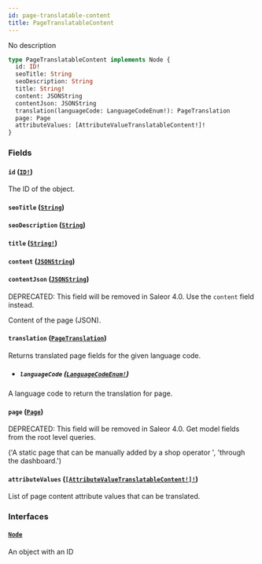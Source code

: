 ```yaml
---
id: page-translatable-content
title: PageTranslatableContent
---
```


No description

```graphql
type PageTranslatableContent implements Node {
  id: ID!
  seoTitle: String
  seoDescription: String
  title: String!
  content: JSONString
  contentJson: JSONString
  translation(languageCode: LanguageCodeEnum!): PageTranslation
  page: Page
  attributeValues: [AttributeValueTranslatableContent!]!
}
```

### Fields

#### `id` ([`ID!`](/developer/api-reference/scalars/id))

The ID of the object.

#### `seoTitle` ([`String`](/developer/api-reference/scalars/string))

#### `seoDescription` ([`String`](/developer/api-reference/scalars/string))

#### `title` ([`String!`](/developer/api-reference/scalars/string))

#### `content` ([`JSONString`](/developer/api-reference/scalars/json-string))

#### `contentJson` ([`JSONString`](/developer/api-reference/scalars/json-string))

<span class="badge badge--warning">DEPRECATED: This field will be removed in Saleor 4.0. Use the `content` field instead.</span>

Content of the page (JSON).

#### `translation` ([`PageTranslation`](/developer/api-reference/objects/page-translation))

Returns translated page fields for the given language code.

- ##### `languageCode` ([`LanguageCodeEnum!`](/developer/api-reference/enums/language-code-enum))

A language code to return the translation for page.

#### `page` ([`Page`](/developer/api-reference/objects/page))

<span class="badge badge--warning">DEPRECATED: This field will be removed in Saleor 4.0. Get model fields from the root level queries.</span>

('A static page that can be manually added by a shop operator ', 'through the dashboard.')

#### `attributeValues` ([`[AttributeValueTranslatableContent!]!`](/developer/api-reference/objects/attribute-value-translatable-content))

List of page content attribute values that can be translated.

### Interfaces

#### [`Node`](/developer/api-reference/interfaces/node)

An object with an ID
